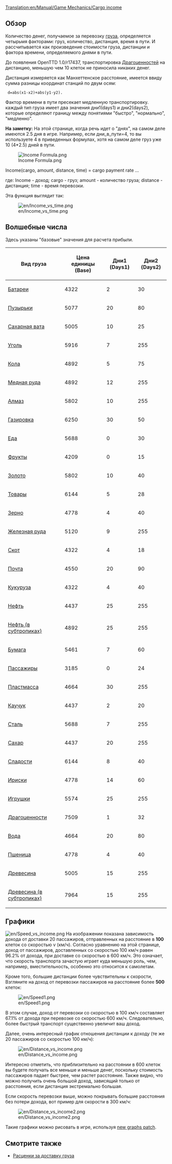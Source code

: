 [[Translation:en/Manual/Game Mechanics/Cargo income]]

== Обзор ==

Количество денег, получаемое за перевозку [[ru/Manual/Груз| груза]], определяется четырьмя факторами: груз, количество, дистанция, время в пути. И рассчитывается как произведение стоимости груза, дистанции и фактора времени, определяемого днями в пути.

До появления OpenTTD 1.0/r17437, транспортировка [[ru/Manual/Base Set/Cargos/Ценности| Драгоценностей]] на дистанцию, меньшую чем 10 клеток не приносила никаких денег.

Дистанция измеряется как Манхеттенское расстояние, имеется ввиду сумма разницы координат станций по двум осям: 

  d=abs(x1-x2)+abs(y1-y2).

Фактор времени в пути пресекает медленную транспортировку. каждый тип груза имеет два значения дни1(days1) и дни2(days2), которые определяют границу между понятиями "быстро", "нормально", "медленно".

'''На заметку:''' На этой странице, когда речь идет о "днях", на самом деле имеются 2.5 дня в игре. Например, если дни_в_пути=4, то вы используете 4 в приведенных формулах, хотя на самом деле груз уже 10 (4*2.5) дней в пути.

<!--
<math>
I(c,a,d,t)=c_\mathrm{Base} \cdot a \cdot d \cdot \max\left(31,
\begin{cases}
255 & t \le c_\mathrm{Days1} \\
255 - (t-c_\mathrm{Days1}) & c_\mathrm{Days1} < t \le c_\mathrm{Days1} + c_\mathrm{Days2} \\
255 - 2(t-c_\mathrm{Days1}) + c_\mathrm{Days2} & t > c_\mathrm{Days1} + c_\mathrm{Days2} 
\end{cases}\right)\cdot\frac{1}{2^{21}}
</math>
-->

[[File:en/Income Formula.png|Income Formula.png]]

Income(cargo, amount, distance, time) = cargo payment rate ...

где:
Income - доход; cargo - груз; amount - количество груза; distance - дистанция; time - время перевозки.

Эта функция выглядит так:

[[File:en/Income vs time.png]]

==Волшебные числа==

Здесь указаны "базовые" значения для расчета прибыли.

{| class="wikitable sortable" style="text-align:right"
!Вид груза!!Цена единицы (Base)!!Дни1 (Days1)!!Дни2 (Days2)
|-
|[[ru/Manual/Base Set/Cargos/Батарейки| Батареи]]||4322||2||30
|-
|[[ru/Manual/Base Set/Cargos/Пузырьки|Пузырьки]]||5077||20||80
|-
|[[ru/Manual/Base Set/Cargos/Сахарная вата| Сахарная вата]]||5005||10||25
|-
|[[ru/Manual/Base Set/Cargos/Уголь| Уголь]]||5916||7||255
|-
|[[ru/Manual/Base Set/Cargos/Кола| Кола]]||4892||5||75
|-
|[[ru/Manual/Base Set/Cargos/Медная руда| Медная руда]]||4892||12||255
|-
|[[ru/Manual/Base Set/Cargos/Алмазы| Алмаз]]||5802||10||255
|-
|[[ru/Manual/Base Set/Cargos/Газировка| Газировка]]||6250||30||50
|-
|[[ru/Manual/Base Set/Cargos/Еда| Еда]]||5688||0||30
|-
|[[ru/Manual/Base Set/Cargos/Фрукты| Фрукты]]||4209||0||15
|-
|[[ru/Manual/Base Set/Cargos/Золото| Золото]]||5802||10||40
|-
|[[ru/Manual/Base Set/Cargos/Товары| Товары]]||6144||5||28
|-
|[[ru/Manual/Base Set/Cargos/Зерно| Зерно]]||4778||4||40
|-
|[[ru/Manual/Base Set/Cargos/Железная руда| Железная руда]]||5120||9||255
|-
|[[ru/Manual/Base Set/Cargos/Скот| Скот]]||4322||4||18
|-
|[[ru/Manual/Base Set/Cargos/Почта| Почта]]||4550||20||90
|-
|[[ru/Manual/Base Set/Cargos/Кукуруза| Кукуруза]]||4322||4||40
|-
|[[ru/Manual/Base Set/Cargos/Нефть| Нефть]]||4437||25||255
|-
|[[ru/Manual/Base Set/Cargos/Нефть|Нефть (в субтропиках)]]||4892||25||255
|-
|[[ru/Manual/Base Set/Cargos/Бумага| Бумага]]||5461||7||60
|-
|[[ru/Manual/Base Set/Cargos/Пассажиры| Пассажиры]]||3185||0||24
|-
|[[ru/Manual/Base Set/Cargos/Пластик| Пластмасса]]||4664||30||255
|-
|[[ru/Manual/Base Set/Cargos/Каучук| Каучук]]||4437||2||20
|-
|[[ru/Manual/Base Set/Cargos/Сталь| Сталь]]||5688||7||255
|-
|[[ru/Manual/Base Set/Cargos/Сахар| Сахар]]||4437||20||255
|-
|[[ru/Manual/Base Set/Cargos/Конфеты| Сладости]]||6144||8||40
|-
|[[ru/Manual/Base Set/Cargos/Ириски| Ириски]]||4778||14||60
|-
|[[ru/Manual/Base Set/Cargos/Игрушки| Игрушки]]||5574||25||255
|-
|[[ru/Manual/Base Set/Cargos/Ценности| Драгоценности]]||7509||1||32
|-
|[[ru/Manual/Base Set/Cargos/Вода| Вода]]||4664||20||80
|-
|[[ru/Manual/Base Set/Cargos/Пшеница| Пшеница]]||4778||4||40
|-
|[[ru/Manual/Base Set/Cargos/Древесина| Древесина]]||5005||15||255
|-
|[[ru/Manual/Base Set/Cargos/Древесина|Древесина (в субтропиках)]]||7964||15||255
|}

==Графики==

[[File:en/Speed vs income.png]]
На изображении показана зависимость дохода от доставки 20 пассажиров, отправленных на расстояние в '''100''' клеток со скоростью v (км/ч). Согласно уравнению на этой странице, доход от пассажиров, доставленных со скоростью 100 км/ч равен 96.2% от дохода, при доставке со скоростью в 600 км/ч. Это означает, что скорость транспорта зачастую играет куда меньшую роль, чем, например, вместительность, особенно это относится к самолетам.

Кроме того, большие дистанции более чувствительны к скорости, Взгляните на доход от перевозки пассажиров на расстояние более '''500''' клеток:

[[File:en/Speed1.png]]

В этом случае, доход от перевозки со скоростью в 100 км/ч составляет 67.1% от дохода при перевозке со скоростью 600 км/ч. Следовательно, более быстрый транспорт существенно увеличит ваш доход.

Далее, очень интересный график отношения дистанции к доходу (те же 20 пассажиров со скоростью 100 км/ч):

[[File:en/Distance vs income.png]]

Интересно отметить, что приблизительно на расстоянии в 600 клеток вы будете получать все меньше и меньше денег, поскольку стоимость пассажиров падает быстрее, чем растет расстояние. Также видно, что можно получить очень большой доход, зависящий только от расстояния, если дистанция экстремально большая.

Если скорость перевозки выше, можно покрывать большие расстояния без потери дохода, вот пример для скорости в 300 км/ч:

[[File:en/Distance vs income2.png]]

Такие графики можно рисовать в игре, используя [http://www.tt-forums.net/viewtopic.php?f=33&t=31984 new graphs patch].

==Смотрите также==

*[[ru/Manual/Game Mechanics/Main Page#.D0.A0.D0.B0.D1.81.D1.86.D0.B5.D0.BD.D0.BA.D0.B8_.D0.B7.D0.B0_.D0.B4.D0.BE.D1.81.D1.82.D0.B0.D0.B2.D0.BA.D1.83_.D0.B3.D1.80.D1.83.D0.B7.D0.B0|Расценки за доставку груза]]